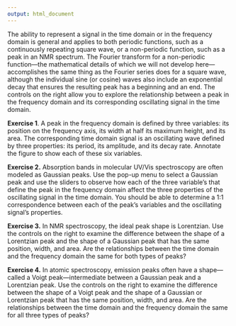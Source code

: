 ```yaml
---
output: html_document
---
```


<!-- The following script makes it possible to use the mhchem -->
<!-- latex package in a .Rmd file and to knit it into an .html file -->
<!-- the font size is scaled to 90% to match text -->

```{=html}
<script type="text/x-mathjax-config">
MathJax.Hub.Config({
  TeX: {
    extensions: ["[Contrib]/mhchem/mhchem.js"]
}
});
MathJax.Hub.Config({ 
        "HTML-CSS": { scale: 90 }, 
        SVG: { linebreaks: { automatic:true } }, 
 });
</script>
```

<!-- text for activity 1 -->

The ability to represent a signal in the time domain or in the frequency domain is general and applies to both periodic functions, such as a continuously repeating square wave, or a non-periodic function, such as a peak in an NMR spectrum. The Fourier transform for a non-periodic function---the mathematical details of which we will not develop here---accomplishes the same thing as the Fourier series does for a square wave, although the individual sine (or cosine) waves also include an exponential decay that ensures the resulting peak has a beginning and an end. The controls on the right allow you to explore the relationship between a peak in the frequency domain and its corresponding oscillating signal in the time domain. 

**Exercise 1**. A peak in the frequency domain is defined by three variables: its position on the frequency axis, its width at half its maximum height, and its area. The corresponding time domain signal is an oscillating wave defined by three properties: its period, its amplitude, and its decay rate. Annotate the figure to show each of these six variables.

**Exercise 2.** Absorption bands in molecular UV/Vis spectroscopy are often modeled as Gaussian peaks. Use the pop-up menu to select a Gaussian peak and use the sliders to observe how each of the three variable's that define the peak in the frequency domain affect the three properties of the oscillating signal in the time domain. You should be able to determine a 1:1 correspondence between each of the peak's variables and the oscillating signal's properties.

**Exercise 3.** In NMR spectroscopy, the ideal peak shape is Lorentzian. Use the controls on the right to examine the difference between the shape of a Lorentzian peak and the shape of a Gaussian peak that has the same position, width, and area. Are the relationships between the time domain and the frequency domain the same for both types of peaks?

**Exercise 4.** In atomic spectroscopy, emission peaks often have a shape---called a Voigt peak---intermediate between a Gaussian peak and a Lorentzian peak. Use the controls on the right to examine the difference between the shape of a Voigt peak and the shape of a Gaussian or Lorentzian peak that has the same position, width, and area. Are the relationships between the time domain and the frequency domain the same for all three types of peaks?
